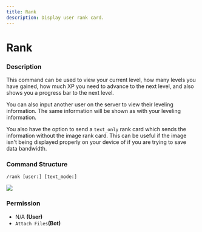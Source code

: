 ```yaml
---
title: Rank
description: Display user rank card.
---
```


# Rank
### Description

This command can be used to view your current level, how many levels you have gained, how much XP you need to advance to the next level, and also shows you a progress bar to the next level.

You can also input another user on the server to view their leveling information. The same information will be shown as with your leveling information.

You also have the option to send a `text_only` rank card which sends the information without the image rank card. This can be useful if the image isn't being displayed properly on your device of if you are trying to save data bandwidth.

### Command Structure

```
/rank [user:] [text_mode:]
```

![](https://i.imgur.com/ensEoOr.png)

### **Permission**

* N/A **(User)**
* `Attach Files`**(Bot)**
